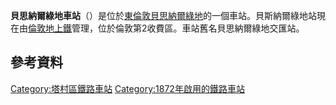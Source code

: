 {{TfL Translations}}
{{Otheruses|subject=位于伦敦的铁路及[[伦敦地上铁|伦敦地上铁]]车站|other=地铁[[中央线_(伦敦地铁)|中央线]]上的同名车站|貝思納爾綠地站 (倫敦地鐵)}}
{{Infobox London station
| name          = 貝思納爾綠地<br />Bethnal Green
| symbol        = overground
| image_name    = Bethnal Green railway stn entrance.JPG
| caption       = 
| manager       = [[倫敦地上鐵|倫敦地上鐵]]
| fare_zone     = 2
| locale        = [[貝思納爾格林|貝思納爾格林]]
| borough       = [[塔村區|塔村區]]
| railcode      = BET
| years1        = 1872
| events1       = 開通
| platforms     = 2
<!--
| railexits0405 = {{increase}} 0.448
| railexits0506 = {{decrease}} 0.446
| railexits0607 = {{increase}} 0.489
| railexits0708 = {{increase}} 0.564-->
| railexits0809 = {{decrease}} 0.545
| railexits0910 = {{decrease}} 0.516
| railexits1011 = {{increase}} 0.617
| railexits1112 = {{increase}} 0.666
| railexits1213 = {{increase}} 0.709
| railexits1314 = {{increase}} 0.815
| latitude      = 51.523
| longitude     = -0.059
| dft_category  = F1
| interchange  = [[貝思納爾格林地铁站|貝思納爾格林地铁站]]
}}
'''貝思納爾綠地車站'''（{{lang-en|Bethnal Green railway station}}）是位於[[東倫敦|東倫敦]][[貝思納爾綠地|貝思納爾綠地]]的一個車站。貝斯納爾綠地站現在由[[倫敦地上鐵|倫敦地上鐵]]管理，位於倫敦第2收費區。車站舊名貝思納爾綠地交匯站。

== 參考資料 ==
{{reflist}}

{{倫敦地上鐵李河谷線}}

{{DEFAULTSORT:Bethnal Green}}
[[Category:塔村區鐵路車站|Category:塔村區鐵路車站]]
[[Category:1872年啟用的鐵路車站|Category:1872年啟用的鐵路車站]]